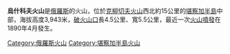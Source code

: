 '''烏什科夫火山'''是[[俄羅斯|俄羅斯]]的火山，位於[[克柳切夫火山|克柳切夫火山]]西北約15公里的[[堪察加半島|堪察加半島]]中部，海拔高度3,943米，[[破火山口|破火山口]]長4.5公里、寬5.5公里，最近一次[[火山噴發|火山噴發]]在1890年4月發生。

{{Russia-geo-stub}}
[[Category:俄羅斯火山|Category:俄羅斯火山]]
[[Category:堪察加半島火山|Category:堪察加半島火山]]